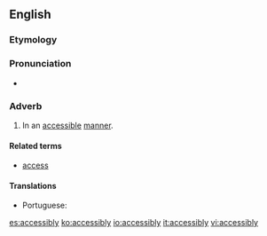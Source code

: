 ==English==

===Etymology===
{{suffix|accessible|ly|lang=en}}

===Pronunciation===
* {{a|US}} {{IPA|/æk.ˈsɛs.ə.bli/|lang=en}}

===Adverb===
{{en-adv}}

# In an [[accessible]] [[manner]].

====Related terms====
* [[access]]

====Translations====
{{trans-top|in an accessible manner}}
* Portuguese: {{t|pt|acessivelmente}}
{{trans-mid}}
{{trans-bottom}}

[[es:accessibly]]
[[ko:accessibly]]
[[io:accessibly]]
[[it:accessibly]]
[[vi:accessibly]]